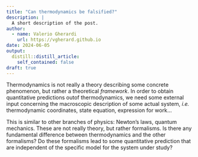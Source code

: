 ```yaml
---
title: "Can thermodynamics be falsified?"
description: |
  A short description of the post.
author:
  - name: Valerio Gherardi
    url: https://vgherard.github.io
date: 2024-06-05
output:
  distill::distill_article:
    self_contained: false
draft: true
---
```


Thermodynamics is not really a theory describing some concrete phenomenon, but
rather a theoretical *framework*. In order to obtain quantitative predictions 
outof thermodynamics, we need some external input concerning the macroscopic 
description of some actual system, *i.e.* thermodynamic coordinates, state
equation, expression for work...

This is similar to other branches of physics: Newton's laws, quantum mechanics.
These are not really theory, but rather formalisms. Is there any fundamental 
difference between thermodynamics and the other formalisms? Do these formalisms
lead to some quantitative prediction that are independent of the specific model
for the system under study?
